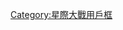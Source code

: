 {{userbox                                
| border-c      = #0000ff
| id-c          = #000000
| id-fc         = #0000ff
| id-s          = 1
| info          = 此用戶喜歡[[星際大戰]]中的光劍。
| info-c        = #00ff00
| info-fc       = 
| info-lh       = 
| info-s        =        
| id            = [[File:Dueling lightsabers.svg|60px]]
| nocat         = {{{nocat|}}}
| title         = User lightsabers
| usercategory  = 喜歡星戰的維基人
}}
<noinclude>
{{documentation}}
[[Category:星際大戰用戶框]]
</noinclude>